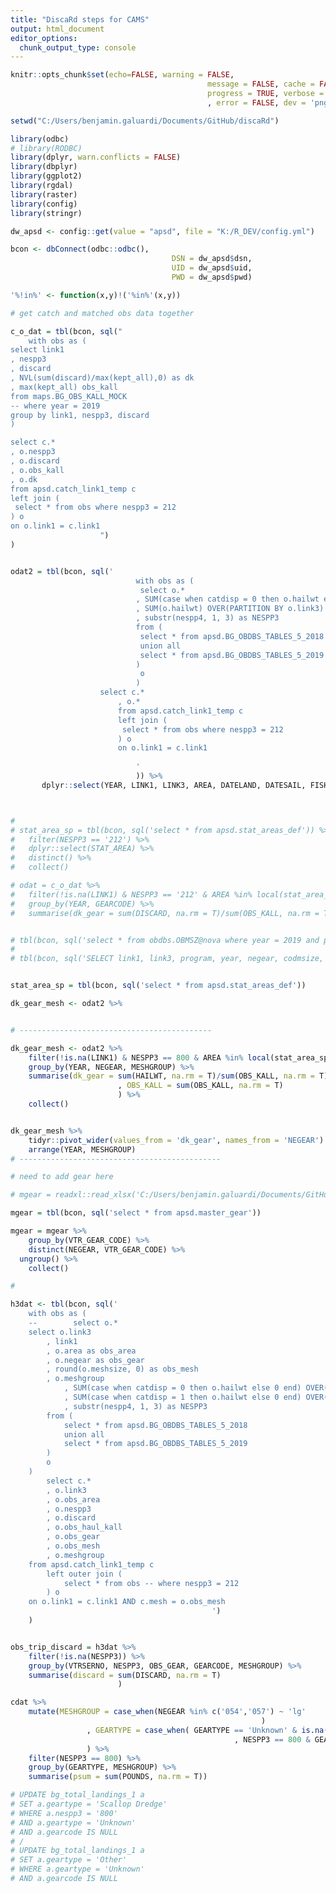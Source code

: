 ```yaml
---
title: "DiscaRd steps for CAMS"
output: html_document
editor_options: 
  chunk_output_type: console
---
```


```r
knitr::opts_chunk$set(echo=FALSE, warning = FALSE, 
											message = FALSE, cache = FALSE,
											progress = TRUE, verbose = FALSE, comment = F
											, error = FALSE, dev = 'png', dpi = 200)
```

```r

setwd("C:/Users/benjamin.galuardi/Documents/GitHub/discaRd")

library(odbc)
# library(RODBC)
library(dplyr, warn.conflicts = FALSE)
library(dbplyr)
library(ggplot2)
library(rgdal)
library(raster)
library(config)
library(stringr)

dw_apsd <- config::get(value = "apsd", file = "K:/R_DEV/config.yml")

bcon <- dbConnect(odbc::odbc(), 
									DSN = dw_apsd$dsn, 
									UID = dw_apsd$uid, 
									PWD = dw_apsd$pwd)


```

```r

'%!in%' <- function(x,y)!('%in%'(x,y))

# get catch and matched obs data together

c_o_dat = tbl(bcon, sql("
	with obs as (
select link1
, nespp3
, discard
, NVL(sum(discard)/max(kept_all),0) as dk
, max(kept_all) obs_kall
from maps.BG_OBS_KALL_MOCK
-- where year = 2019
group by link1, nespp3, discard
)

select c.*
, o.nespp3
, o.discard
, o.obs_kall
, o.dk
from apsd.catch_link1_temp c
left join (
 select * from obs where nespp3 = 212 
) o
on o.link1 = c.link1
					")
)


odat2 = tbl(bcon, sql('
							with obs as (
							 select o.*
							, SUM(case when catdisp = 0 then o.hailwt else 0 end) OVER(PARTITION BY o.link3) as discard
							, SUM(o.hailwt) OVER(PARTITION BY o.link3) as obs_kall
							, substr(nespp4, 1, 3) as NESPP3
							from (
							 select * from apsd.BG_OBDBS_TABLES_5_2018
							 union all
							 select * from apsd.BG_OBDBS_TABLES_5_2019
							)
							 o
							)
					select c.*
						, o.*
						from apsd.catch_link1_temp c
						left join (
						 select * from obs where nespp3 = 212 
						) o
						on o.link1 = c.link1		
							
							'
							)) %>% 
	   dplyr::select(YEAR, LINK1, LINK3, AREA, DATELAND, DATESAIL, FISHDISP, CATDISP, GEARCAT, HAILWT, LIVEWT, OBS_KALL, DISCARD, NESPP4, NESPP3, NEGEAR,MESHSIZE, MESHGROUP, GEARTYPE, ACCESSAREA, VMSCODE) 




```

```r
# 
# stat_area_sp = tbl(bcon, sql('select * from apsd.stat_areas_def')) %>% 
# 	filter(NESPP3 == '212') %>% 
# 	dplyr::select(STAT_AREA) %>% 
# 	distinct() %>% 
# 	collect()

# odat = c_o_dat %>% 
# 	filter(!is.na(LINK1) & NESPP3 == '212' & AREA %in% local(stat_area_sp[["stat_area"]])) %>% 
# 	group_by(YEAR, GEARCODE) %>% 
# 	summarise(dk_gear = sum(DISCARD, na.rm = T)/sum(OBS_KALL, na.rm = T))


# tbl(bcon, sql('select * from obdbs.OBMSZ@nova where year = 2019 and program <> 000')	)
# 
# tbl(bcon, sql('SELECT link1, link3, program, year, negear, codmsize, linermsize FROM obdbs.obotgh@nova where year = 2019 and program <> 000'))


stat_area_sp = tbl(bcon, sql('select * from apsd.stat_areas_def'))

dk_gear_mesh <- odat2 %>% 


# -------------------------------------------

dk_gear_mesh <- odat2 %>% 
	filter(!is.na(LINK1) & NESPP3 == 800 & AREA %in% local(stat_area_sp[["STAT_AREA"]]) ) %>% 
	group_by(YEAR, NEGEAR, MESHGROUP) %>% 
	summarise(dk_gear = sum(HAILWT, na.rm = T)/sum(OBS_KALL, na.rm = T)
						, OBS_KALL = sum(OBS_KALL, na.rm = T)
						) %>% 
	collect()


dk_gear_mesh %>% 
	tidyr::pivot_wider(values_from = 'dk_gear', names_from = 'NEGEAR') %>% 
	arrange(YEAR, MESHGROUP)
# ---------------------------------------------

```

```r

# need to add gear here

# mgear = readxl::read_xlsx('C:/Users/benjamin.galuardi/Documents/GitHub/discaRd/CAMS/GAR master gear codes.xlsx')

mgear = tbl(bcon, sql('select * from apsd.master_gear'))

mgear = mgear %>% 
	group_by(VTR_GEAR_CODE) %>% 
	distinct(NEGEAR, VTR_GEAR_CODE) %>% 
  ungroup() %>% 
	collect()

# 

h3dat <- tbl(bcon, sql('
	with obs as (
	--        select o.*
	select o.link3
	    , link1
	    , o.area as obs_area
	    , o.negear as obs_gear
	    , round(o.meshsize, 0) as obs_mesh
	    , o.meshgroup
	        , SUM(case when catdisp = 0 then o.hailwt else 0 end) OVER(PARTITION BY o.link3) as discard
	        , SUM(case when catdisp = 1 then o.hailwt else 0 end) OVER(PARTITION BY o.link3) as obs_haul_kall
	        , substr(nespp4, 1, 3) as NESPP3
	    from (
	        select * from apsd.BG_OBDBS_TABLES_5_2018
	        union all
	        select * from apsd.BG_OBDBS_TABLES_5_2019
	    )
	    o
	)
	    select c.*
	    , o.link3
	    , o.obs_area
	    , o.nespp3
	    , o.discard
	    , o.obs_haul_kall
	    , o.obs_gear 
	    , o.obs_mesh
	    , o.meshgroup
	from apsd.catch_link1_temp c
	    left outer join (
	        select * from obs -- where nespp3 = 212 
	    ) o
	on o.link1 = c.link1 AND c.mesh = o.obs_mesh											 
											 ')
	)


obs_trip_discard = h3dat %>% 
	filter(!is.na(NESPP3)) %>% 
	group_by(VTRSERNO, NESPP3, OBS_GEAR, GEARCODE, MESHGROUP) %>% 
	summarise(discard = sum(DISCARD, na.rm = T)
						)


```


```r
cdat %>% 
	mutate(MESHGROUP = case_when(NEGEAR %in% c('054','057') ~ 'lg'
														)
				 , GEARTYPE = case_when( GEARTYPE == 'Unknown' & is.na(GEARTYPE) ~ 'Other'
				 					              , NESPP3 == 800 & GEARTYPE == 'Unknown' & is.na(GEARTYPE) ~ 'Scallop Dredge')
				 ) %>%
	filter(NESPP3 == 800) %>% 
	group_by(GEARTYPE, MESHGROUP) %>% 
	summarise(psum = sum(POUNDS, na.rm = T))

# UPDATE bg_total_landings_1 a
# SET a.geartype = 'Scallop Dredge'
# WHERE a.nespp3 = '800' 
# AND a.geartype = 'Unknown'
# AND a.gearcode IS NULL	
# /
# UPDATE bg_total_landings_1 a
# SET a.geartype = 'Other'
# WHERE a.geartype = 'Unknown'
# AND a.gearcode IS NULL	

```

